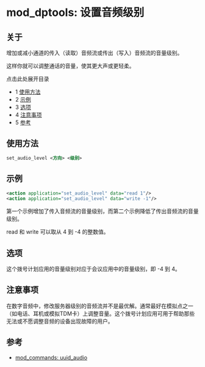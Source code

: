 # mod_dptools: 设置音频级别

## 关于

增加或减小通道的传入（读取）音频流或传出（写入）音频流的音量级别。

这样你就可以调整通话的音量，使其更大声或更轻柔。

点击此处展开目录

* 1 [使用方法](#-freeswitch--mod_dptools-set-audio-level-)
* 2 [示例](#-freeswitch--mod_dptools-set-audio-level-)
* 3 [选项](#-freeswitch--mod_dptools-set-audio-level-)
* 4 [注意事项](#-freeswitch--mod_dptools-set-audio-level-)
* 5 [参考](#-freeswitch--mod_dptools-set-audio-level-)

## 使用方法

```xml
set_audio_level <方向> <级别>
```

## 示例

```xml
<action application="set_audio_level" data="read 1"/>
<action application="set_audio_level" data="write -1"/>
```

第一个示例增加了传入音频流的音量级别，而第二个示例降低了传出音频流的音量级别。

read 和 write 可以取从 4 到 -4 的整数值。

## 选项

这个拨号计划应用的音量级别对应于会议应用中的音量级别，即 -4 到 4。

## 注意事项

在数字音频中，修改服务器级别的音频流并不是最优解。通常最好在模拟点之一（如电话、耳机或模拟TDM卡）上调整音量。这个拨号计划应用可用于帮助那些无法或不愿调整音频的设备出现故障的用户。

## 参考

* [mod_commands: uuid_audio](../mod_commands_1966741.mdx#uuid_audio)